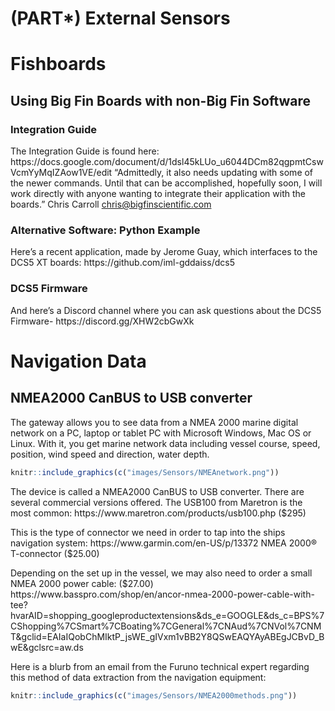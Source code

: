 # (PART\*) External Sensors {-}

# Fishboards


## Using Big Fin Boards with non-Big Fin Software

### Integration Guide

The Integration Guide is found here: https://docs.google.com/document/d/1dsl45kLUo_u6044DCm82qgpmtCswVcmYyMqIZAow1VE/edit
"Admittedly, it also needs updating with some of the newer commands.  Until that can be accomplished, hopefully soon, I will work directly with anyone wanting to integrate their application with the boards."
Chris Carroll <chris@bigfinscientific.com>

### Alternative Software: Python Example

Here's a recent application, made by Jerome Guay, which interfaces to the DCS5 XT boards:
https://github.com/iml-gddaiss/dcs5

### DCS5 Firmware
And here's a Discord channel where you can ask questions about the DCS5 Firmware-
https://discord.gg/XHW2cbGwXk



# Navigation Data

## NMEA2000 CanBUS to USB converter

The gateway allows you to see data from a NMEA 2000 marine digital network on a PC, laptop or tablet PC with Microsoft Windows, Mac OS or Linux. With it, you get marine network data including vessel course, speed, position, wind speed and direction, water depth. 



```r
knitr::include_graphics(c("images/Sensors/NMEAnetwork.png"))
```

The device is called a NMEA2000 CanBUS to USB converter. There are several commercial versions offered. The USB100 from Maretron is the most common: https://www.maretron.com/products/usb100.php ($295)

This is the type of connector we need in order to tap into the ships navigation system:
https://www.garmin.com/en-US/p/13372 NMEA 2000® T-connector ($25.00)


Depending on the set up in the vessel, we may also need to order a small NMEA 2000 power cable: ($27.00)
https://www.basspro.com/shop/en/ancor-nmea-2000-power-cable-with-tee?hvarAID=shopping_googleproductextensions&ds_e=GOOGLE&ds_c=BPS%7CShopping%7CSmart%7CBoating%7CGeneral%7CNAud%7CNVol%7CNMT&gclid=EAIaIQobChMIktP_jsWE_gIVxm1vBB2Y8QSwEAQYAyABEgJCBvD_BwE&gclsrc=aw.ds

Here is a blurb from an email from the Furuno technical expert regarding this method of data extraction from the navigation equipment:


```r
knitr::include_graphics(c("images/Sensors/NMEA2000methods.png"))
``` 

